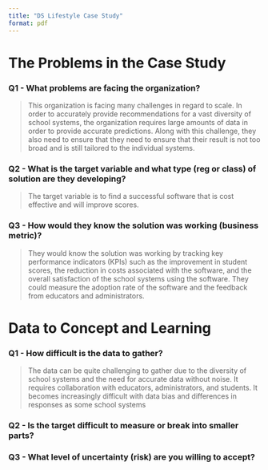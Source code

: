 ```yaml
---
title: "DS Lifestyle Case Study"
format: pdf
---
```


# The Problems in the Case Study

### Q1 - What problems are facing the organization?

> This organization is facing many challenges in regard to scale. In order to accurately provide recommendations for a vast diversity of school systems, the organization requires large amounts of data in order to provide accurate predictions. Along with this challenge, they also need to ensure that they need to ensure that their result is not too broad and is still tailored to the individual systems.

### Q2 - What is the target variable and what type (reg or class) of solution are they developing?
> The target variable is to find a successful software that is cost effective and will improve scores.

### Q3 - How would they know the solution was working (business metric)?
> They would know the solution was working by tracking key performance indicators (KPIs) such as the improvement in student scores, the reduction in costs associated with the software, and the overall satisfaction of the school systems using the software. They could measure the adoption rate of the software and the feedback from educators and administrators.

# Data to Concept and Learning

### Q1 - How difficult is the data to gather?
> The data can be quite challenging to gather due to the diversity of school systems and the need for accurate data without noise. It requires collaboration with  educators, administrators, and students. It becomes increasingly difficult with data bias and differences in responses as some school systems 

### Q2 - Is the target difficult to measure or break into smaller parts?

### Q3 - What level of uncertainty (risk) are you willing to accept?
